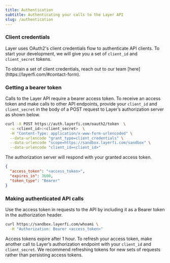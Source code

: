 ```yaml
---
title: Authentication
subtitle: Authenticating your calls to the Layer API
slug: /authentication
---
```



### Client credentials

Layer uses OAuth2's client credentials flow to authenticate API clients. To start your development, we will give you a set of `client_id` and `client_secret` tokens. 

<Info>
  To obtain a set of client credentials, reach out to our team [here](https://layerfi.com/#contact-form).
</Info>


### Getting a bearer token
Calls to the Layer API require a bearer access token. To receive an access token and make calls to other API endpoints, provide your `client_id` and `client_secret` in the body of a POST request to Layer’s authorization server as shown below.

```bash
curl -X POST https://auth.layerfi.com/oauth2/token  \
  -u <client_id>:<client_secret>  \
  -H "Content-Type: application/x-www-form-urlencoded" \
  --data-urlencode "grant_type=client_credentials" \
  --data-urlencode "scope=https://sandbox.layerfi.com/sandbox" \
  --data-urlencode "client_id=<client_id>"
```

The authorization server will respond with your granted access token.

```json
{
  "access_token": "<access_token>",
  "expires_in": 3600,
  "token_type": "Bearer"
}
```

### Making authenticated API calls

Use the access token in requests to the API by including it as a Bearer token in the authorization header.

```bash
curl https://sandbox.layerfi.com/whoami \
  -H "Authorization: Bearer <access_token>" 
```

Access tokens expire after 1 hour. To refresh your access token, make another call to Layer’s authorization endpoint with your `client_id` and `client_secret`. We recommend refreshing tokens for new sets of requests rather than persisting access tokens.